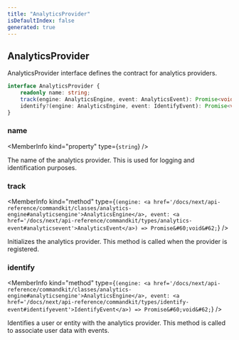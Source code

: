 ```yaml
---
title: "AnalyticsProvider"
isDefaultIndex: false
generated: true
---
```



<!-- This file was generated from the CommandKit source. Do not modify. Instead, re-run the "docgen" script -->


## AnalyticsProvider

<GenerationInfo sourceFile="packages/commandkit/src/analytics/analytics-provider.ts" sourceLine="21" packageName="commandkit" />

AnalyticsProvider interface defines the contract for analytics providers.

```ts title="Signature"
interface AnalyticsProvider {
    readonly name: string;
    track(engine: AnalyticsEngine, event: AnalyticsEvent): Promise<void>;
    identify?(engine: AnalyticsEngine, event: IdentifyEvent): Promise<void>;
}
```

<div className="members-wrapper">

### name

<MemberInfo kind="property" type={`string`}   />

The name of the analytics provider.
This is used for logging and identification purposes.
### track

<MemberInfo kind="method" type={`(engine: <a href='/docs/next/api-reference/commandkit/classes/analytics-engine#analyticsengine'>AnalyticsEngine</a>, event: <a href='/docs/next/api-reference/commandkit/types/analytics-event#analyticsevent'>AnalyticsEvent</a>) => Promise&#60;void&#62;`}   />

Initializes the analytics provider.
This method is called when the provider is registered.
### identify

<MemberInfo kind="method" type={`(engine: <a href='/docs/next/api-reference/commandkit/classes/analytics-engine#analyticsengine'>AnalyticsEngine</a>, event: <a href='/docs/next/api-reference/commandkit/types/identify-event#identifyevent'>IdentifyEvent</a>) => Promise&#60;void&#62;`}   />

Identifies a user or entity with the analytics provider.
This method is called to associate user data with events.


</div>
